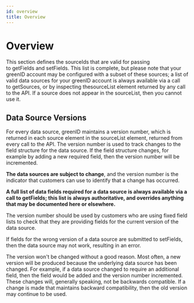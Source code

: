 ```yaml
---
id: overview
title: Overview
---
```


# Overview

This section defines the sourceIds that are valid for passing to getFields and setFields. This list is complete, but please note that your greenID account may be configured with a subset of these sources; a list of valid data sources for your greenID account is always available via a call to getSources, or by inspecting thesourceList element returned by any call to the API. If a source does not appear in the sourceList, then you cannot use it.

## Data Source Versions

For every data source, greenID maintains a version number, which is returned in each source element in the sourceList element, returned from every call to the API. The version number is used to track changes to the field structure for the data source. If the field structure changes, for example by adding a new required field, then the version number will be incremented.

**The data sources are subject to change**, and the version number is the indicator that customers can use to identify that a change has occurred.

**A full list of data fields required for a data source is always available via a call to getFields; this list is always authoritative, and overrides anything that may be documented here or elsewhere.**

The version number should be used by customers who are using fixed field lists to check that they are providing fields for the current version of the data source.

If fields for the wrong version of a data source are submitted to setFields, then the data source may not work, resulting in an error.

The version won't be changed without a good reason. Most often, a new version will be produced because the underlying data source has been changed. For example, if a data source changed to require an additional field, then the field would be added and the version number incremented. These changes will, generally speaking, not be backwards compatible. If a change is made that maintains backward compatibility, then the old version may continue to be used.
